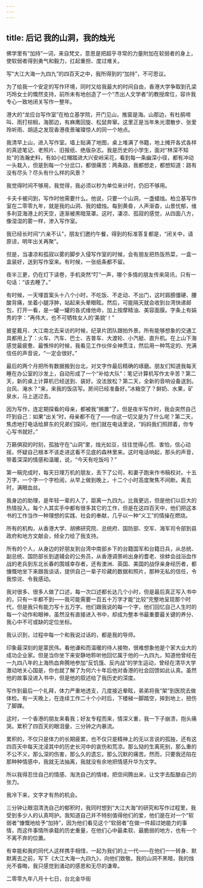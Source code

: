 ```yaml
---
---
---
```

title: 后记 我的山洞，我的烛光
---




佛学里有“加持”一词，来自梵文，意思是把超乎寻常的力量附加在软弱者的身上，使软弱者得到勇气和毅力，扛起重担、度过难关。

写“大江大海一九四九”的四百天之中，我所得到的“加持”，不可思议。

为了给我一个安定的写作环境，同时又给我最大的时间自由，香港大学争取到孔梁巧玲女士的慨然支持，前所未有地创造了一个“杰出人文学者”的教授席位，容许我专心一致地闭关写作一整年。

港大的“龙应台写作室”在柏立基学院，开门见山，推窗是海。山那边，有杜鹃啼叫、雨打棕榈，海那边，有麻鹰回旋、松鼠奔窜。这里正是当年朱光潜散步、张爱玲听雨、胡适之发现香港夜景璀璨惊人的同一个地点。

我清早上山，进入写作室。墙上贴满了地图，桌上堆满了书籍，地上摊开各式各样的真迹笔记、老照片、旧报纸、绝版杂志。我是历史的小学生，面对“林深不知处”的浩瀚史料，有如小红帽踏进大兴安岭采花，看到每一条幽深小径，都有冲动一头栽入，但是到每一个分岔口，都很痛苦：两条路，我都想走，都想知道：路有没有尽头？尽头有什么样的风景？

我觉得时间不够用，我觉得，我必须以秒为单位来计时，仍旧不够用。

卡夫卡被问到，写作时他需要什么。他说，只要一个山洞，一盏蜡烛。柏立基写作室在二零零九年，就是我的山洞、我的蜡烛。每到黄昏，人声渐杳，山景忧郁，维多利亚海港上的天空，逐渐被黑暗笼罩。这时，凄凉、孤寂的感觉，从四面八方，像湿湿的雾一样，渗入写作室。

我已经长时间“六亲不认”，朋友们邀约午餐，得到的标准答复都是，“闭关中，请原谅，明年出关再聚”。

但是，当凄凉和孤寂以雾的脚步入侵写作室的时候，会有朋友把热饭热菜，一盒一盒装好，送到写作室来。有时候，一张纸条都不留。

夜半三更，仍在灯下读卷，手机突然“叮”一声，哪个多情的朋友传来简讯，只有一句话：“该去睡了。”

有时候，一天埋首案头十八个小时，不吃饭、不走动、不出门，这时肩膀僵硬、腰酸背痛，坐着小腿浮肿，站起来头晕眼眩。然后，可能隔天就会收到台湾快递邮包，打开一看，是一罐一罐的各式维他命，加上按摩精油、美容面膜。字条上有娟秀的字：“再伟大，也不可牺牲女人的‘美貌’！”

披星戴月、大江南北去采访的时候，纪录片团队跟拍外景。所有能够想象的交通工具都用上了：火车、汽车、巴士、吉普车、大渡轮、小汽艇、直升机。在上山下海感觉最疲惫、最憔悴的时候，我看见工作伙伴全神贯注，然后用一种笃定的、充满信任的声音说，“一定会很好。”

最后的两个月把所有数据搬到台北，对文字作最后精确的琢磨。朋友们知道我每天睡在办公室的沙发上，自动形成了一个“补给大队”：笔记计算机写作太辛苦？第二天，新的桌上计算机已经送到、装好。没法放松？第二天，全新的音响设备送到。台风、淹水？“来，来我的饭店写。房间已经准备好。”冰箱空了？鲜奶、水果，矿泉水，马上送过去。

因为写作，连定期探看的母亲，都被我“搁置”了。但是夜半写作时，我会突然自己吓到自己：如果“出关”时，母亲都不在了——你这一切又是为了什么呢？第二天，焦虑地打电话给屏东的兄弟们探问，他们就在电话里说，“妈妈我们照顾着，你专心写书就好。”

万籁俱寂的时刻，孤独守在“山洞”里，烛光如豆，往往觉得心慌、害怕，信心动摇，怀疑自己根本不该走进这看不见底的森林里来。这时电话响起，那头的声音，带着深深的情感和温暖，说，“今天有吃饭吗？”

第一稿完成时，每天日理万机的朋友，丢下了公司，和妻子跑来作书稿校对。十五万字，一个字一个字检阅，从早上做到晚上，十二个小时高度聚焦不间断。离去时，满眼血丝。

我身边的助理，是年轻一辈的人了，距离一九四九，比我更远，但是他们以巨大的热情投入。每个人其实手中都有很多其它的工作，但是在这四百天中，他们把这本书的工作当作一种理想的实践、社会的奉献，几乎以一种“义工”的情操在燃烧。

所有的机构，从香港大学、胡佛研究院、总统府、国防部、空军、海军司令部到县政府和地方文献会，倾全力给了我支持。

所有的个人，从身边的好朋友到台湾中南部乡下的台籍国军和台籍日兵，从总统、副总统、国防部长到退辅会的公务员，从香港调景岭出身的耆老、徐蚌会战浴血作战的老兵到东北长春的围城幸存者，还有澳洲、英国、美国的战俘亲身经历者，都慷慨地坐下来跟我谈话，提供自己一辈子珍藏的数据和照片，那种无私的信任，令我惊诧、令我感动。

我对很多、很多人做了口述，每一次口述都长达几个小时，但是最后真正写入书中的，只有一半都不到——我可能需要一百五十万字才能“比较”完整地呈现那个时代，但是我只有能力写十五万字。他们跟我说的每一个字，他们回忆自己人生时的每一个动作和眼神，虽然没有直接进入书中，却成为整本书最重要最关键的养分、我心中不可或缺的定位坐标。

我认识到，过程中每一个和我说过话的，都是我的导师。

印象最深刻的是蒙民伟。看他谦和而温暖的待人接物，很难想象他是个家大业大的成功企业家。但是当你坐下来安静地聆听他回忆属于他的一九四九，知道他曾经在一九四八年的上海热血奔腾地参加“反饥饿、反内战”的学生运动，曾经在清华大学激动地关心国是，你也就了解了为何六十年后他对香港的社会回馈如此认真。虽然他的故事没进入书中，但是他的叙述给了我历史的深度。

写作到最后一个礼拜，体力严重地透支，几度接近晕眩，弟弟将我“架”到医院去做体检。有一天晚上，在连续工作二十个小时后，下楼梯一脚踏空，摔到地上，扭伤了脚踝。

这时，一个香港的朋友来看我；好友专程而来，情深义重，我一下子崩溃，抱头痛哭。累积了四百天的眼泪量，三分钟之内暴流。

累积的，不仅只是体力的长期疲累，也不仅只是精神上的无以言说的孤独，还有这四百天中每天沈浸其中的历史长河中的哀伤和荒凉。那么恸的生离死别，那么重的不公不义，那么深的伤害，那么久的遗忘，那么沉默的痛苦。然而，只要我还陷在那种种情感中，我就无法抽离，我就没有余地把情感升华为文字。

所以我得忍住自己的情感、淘洗自己的情绪，把空间腾出来，让文字去酝酿自己的张力。

我冷下来，文字才有热的机会。

三分钟让眼泪清洗自己的郁积时，我同时想到“大江大海”的研究和写作过程里，我受到多少人的认真呵护。我知道自己并不特别值得他们的爱，他们是在对一个“软弱者”慷慨地给予“加持”，因为他们看见这个“软弱者”在做一件超过她能力的事情，而这件事情所承载的历史重量，在他们心中最柔软、最脆弱的地方，也有一个不离不弃的位置。

有幸能和我的同代人这样携手相惜，一起为我们的上一代——在他们一一转身、默默离去之前，写下《大江大海一九四九》，向他们致敬。我的山洞不黑暗，我的烛光不昏晦，我只感觉到涌动的感恩和无尽的谦卑。

二零零九年八月十七日，台北金华街